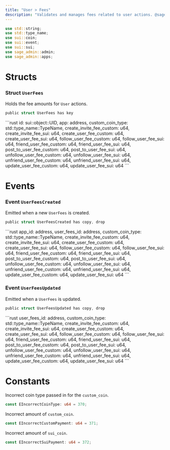 ```yaml
---
title: "User > Fees"
description: "Validates and manages fees related to user actions. @sage/user > fees"
---
```


```rust
use std::string;
use std::type_name;
use sui::coin;
use sui::event;
use sui::sui;
use sage_admin::admin;
use sage_admin::apps;
```

# Structs

### Struct `UserFees`

Holds the fee amounts for `User` actions.

```rust
public struct UserFees has key
```

<Expandable title="Fields">
  ```rust
    id: sui::object::UID,
    app: address,
    custom_coin_type: std::type_name::TypeName,
    create_invite_fee_custom: u64,
    create_invite_fee_sui: u64,
    create_user_fee_custom: u64,
    create_user_fee_sui: u64,
    follow_user_fee_custom: u64,
    follow_user_fee_sui: u64,
    friend_user_fee_custom: u64,
    friend_user_fee_sui: u64,
    post_to_user_fee_custom: u64,
    post_to_user_fee_sui: u64,
    unfollow_user_fee_custom: u64,
    unfollow_user_fee_sui: u64,
    unfriend_user_fee_custom: u64,
    unfriend_user_fee_sui: u64,
    update_user_fee_custom: u64,
    update_user_fee_sui: u64
  ```
</Expandable>

# Events

### Event `UserFeesCreated`

Emitted when a new `UserFees` is created.

```rust
public struct UserFeesCreated has copy, drop
```

<Expandable title="Fields">
  ```rust
    app_id: address,
    user_fees_id: address,
    custom_coin_type: std::type_name::TypeName,
    create_invite_fee_custom: u64,
    create_invite_fee_sui: u64,
    create_user_fee_custom: u64,
    create_user_fee_sui: u64,
    follow_user_fee_custom: u64,
    follow_user_fee_sui: u64,
    friend_user_fee_custom: u64,
    friend_user_fee_sui: u64,
    post_to_user_fee_custom: u64,
    post_to_user_fee_sui: u64,
    unfollow_user_fee_custom: u64,
    unfollow_user_fee_sui: u64,
    unfriend_user_fee_custom: u64,
    unfriend_user_fee_sui: u64,
    update_user_fee_custom: u64,
    update_user_fee_sui: u64
  ```
</Expandable>

### Event `UserFeesUpdated`

Emitted when a `UserFees` is updated.

```rust
public struct UserFeesUpdated has copy, drop
```

<Expandable title="Fields">
  ```rust
    user_fees_id: address,
    custom_coin_type: std::type_name::TypeName,
    create_invite_fee_custom: u64,
    create_invite_fee_sui: u64,
    create_user_fee_custom: u64,
    create_user_fee_sui: u64,
    follow_user_fee_custom: u64,
    follow_user_fee_sui: u64,
    friend_user_fee_custom: u64,
    friend_user_fee_sui: u64,
    post_to_user_fee_custom: u64,
    post_to_user_fee_sui: u64,
    unfollow_user_fee_custom: u64,
    unfollow_user_fee_sui: u64,
    unfriend_user_fee_custom: u64,
    unfriend_user_fee_sui: u64,
    update_user_fee_custom: u64,
    update_user_fee_sui: u64
  ```
</Expandable>

# Constants

Incorrect coin type passed in for the `custom_coin`.

```rust
const EIncorrectCoinType: u64 = 370;
```

Incorrect amount of `custom_coin`.

```rust
const EIncorrectCustomPayment: u64 = 371;
```

Incorrect amount of `sui_coin`.

```rust
const EIncorrectSuiPayment: u64 = 372;
```
